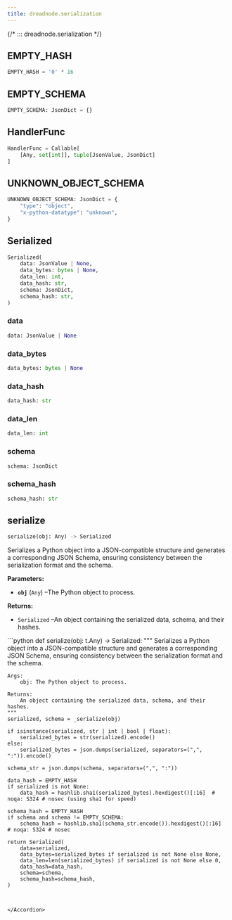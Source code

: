 ```yaml
---
title: dreadnode.serialization
---
```


{/*
::: dreadnode.serialization
*/}

EMPTY\_HASH
-----------

```python
EMPTY_HASH = '0' * 16
```

EMPTY\_SCHEMA
-------------

```python
EMPTY_SCHEMA: JsonDict = {}
```

HandlerFunc
-----------

```python
HandlerFunc = Callable[
    [Any, set[int]], tuple[JsonValue, JsonDict]
]
```

UNKNOWN\_OBJECT\_SCHEMA
-----------------------

```python
UNKNOWN_OBJECT_SCHEMA: JsonDict = {
    "type": "object",
    "x-python-datatype": "unknown",
}
```

Serialized
----------

```python
Serialized(
    data: JsonValue | None,
    data_bytes: bytes | None,
    data_len: int,
    data_hash: str,
    schema: JsonDict,
    schema_hash: str,
)
```

### data

```python
data: JsonValue | None
```

### data\_bytes

```python
data_bytes: bytes | None
```

### data\_hash

```python
data_hash: str
```

### data\_len

```python
data_len: int
```

### schema

```python
schema: JsonDict
```

### schema\_hash

```python
schema_hash: str
```

serialize
---------

```python
serialize(obj: Any) -> Serialized
```

Serializes a Python object into a JSON-compatible structure and
generates a corresponding JSON Schema, ensuring consistency between
the serialization format and the schema.

**Parameters:**

* **`obj`**
  (`Any`)
  –The Python object to process.

**Returns:**

* `Serialized`
  –An object containing the serialized data, schema, and their hashes.

<Accordion title="Source code in dreadnode/serialization.py" icon="code">
```python
def serialize(obj: t.Any) -> Serialized:
    """
    Serializes a Python object into a JSON-compatible structure and
    generates a corresponding JSON Schema, ensuring consistency between
    the serialization format and the schema.

    Args:
        obj: The Python object to process.

    Returns:
        An object containing the serialized data, schema, and their hashes.
    """
    serialized, schema = _serialize(obj)

    if isinstance(serialized, str | int | bool | float):
        serialized_bytes = str(serialized).encode()
    else:
        serialized_bytes = json.dumps(serialized, separators=(",", ":")).encode()

    schema_str = json.dumps(schema, separators=(",", ":"))

    data_hash = EMPTY_HASH
    if serialized is not None:
        data_hash = hashlib.sha1(serialized_bytes).hexdigest()[:16]  # noqa: S324 # nosec (using sha1 for speed)

    schema_hash = EMPTY_HASH
    if schema and schema != EMPTY_SCHEMA:
        schema_hash = hashlib.sha1(schema_str.encode()).hexdigest()[:16]  # noqa: S324 # nosec

    return Serialized(
        data=serialized,
        data_bytes=serialized_bytes if serialized is not None else None,
        data_len=len(serialized_bytes) if serialized is not None else 0,
        data_hash=data_hash,
        schema=schema,
        schema_hash=schema_hash,
    )
```


</Accordion>